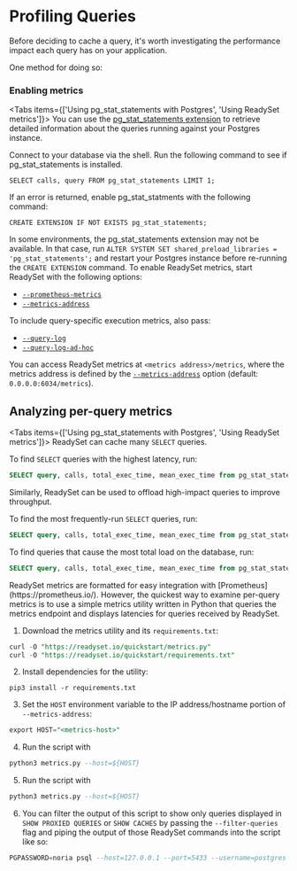 
# Profiling Queries

Before deciding to cache a query, it's worth investigating the performance impact each query has on your application.

One method for doing so:
<Cards>
  <Card title="Use the database's slow query log" href="/cache/profiling-queries/view-query-metrics-with-the-databases-slow-query-log" />
</Cards>

### Enabling metrics
<Tabs items={['Using pg_stat_statements with Postgres', 'Using ReadySet metrics']}>
<Tab>
You can use the [pg_stat_statements extension](https://www.postgresql.org/docs/current/pgstatstatements.html) to retrieve detailed information about the queries running against your Postgres instance.

Connect to your database via the shell. Run the following command to see if pg_stat_statements is installed.

```
SELECT calls, query FROM pg_stat_statements LIMIT 1;
```

If an error is returned, enable pg_stat_statments with the following command:

```
CREATE EXTENSION IF NOT EXISTS pg_stat_statements;
```

<Callout type="warning">In some environments, the pg_stat_statements extension may not be available. In that case, run `ALTER SYSTEM SET shared_preload_libraries = 'pg_stat_statements';` and restart your Postgres instance before re-running the `CREATE EXTENSION` command.</Callout>
</Tab>
<Tab>
To enable ReadySet metrics, start ReadySet with the following options:

- [`--prometheus-metrics`](/using/cli/readyset/#--prometheus-metrics)
- [`--metrics-address`](/using/cli/readyset/#--metrics-address)

To include query-specific execution metrics, also pass:

- [`--query-log`](/using/cli/readyset/#--query-log)
- [`--query-log-ad-hoc`](/using/cli/readyset/#--query-log-ad-hoc)

You can access ReadySet metrics at `<metrics address>/metrics`, where the metrics address is defined by the [`--metrics-address`](/using/cli/readyset/#--metrics-address) option (default: `0.0.0.0:6034/metrics`).
</Tab>
</Tabs>
## Analyzing per-query metrics
<Tabs items={['Using pg_stat_statements with Postgres', 'Using ReadySet metrics']}>
<Tab>
ReadySet can cache many `SELECT` queries.

To find `SELECT` queries with the highest latency, run:

```sql
SELECT query, calls, total_exec_time, mean_exec_time from pg_stat_statements WHERE query ILIKE '%SELECT%' order by mean_exec_time DESC;
```

Similarly, ReadySet can be used to offload high-impact queries to improve throughput.

To find the most frequently-run `SELECT` queries, run:

```sql
SELECT query, calls, total_exec_time, mean_exec_time from pg_stat_statements WHERE query ILIKE '%SELECT%' order by calls DESC;
```

To find queries that cause the most total load on the database, run:

```sql
SELECT query, calls, total_exec_time, mean_exec_time from pg_stat_statements WHERE query ILIKE '%SELECT%' order by total_exec_time DESC;
```
</Tab>
<Tab>
ReadySet metrics are formatted for easy integration with [Prometheus](https://prometheus.io/). However, the quickest way to examine per-query metrics is to use a simple metrics utility written in Python that queries the metrics endpoint and displays latencies for queries received by ReadySet.

1. Download the metrics utility and its `requirements.txt`:

```sql 
curl -O "https://readyset.io/quickstart/metrics.py"
curl -O "https://readyset.io/quickstart/requirements.txt"
```

2. Install dependencies for the utility:

```
pip3 install -r requirements.txt
```

3. Set the `HOST` environment variable to the IP address/hostname portion of `--metrics-address`:
```sql 
export HOST="<metrics-host>"
```

4. Run the script with
```sql
python3 metrics.py --host=${HOST}
```

5. Run the script with
```sql
python3 metrics.py --host=${HOST}
```

6. You can filter the output of this script to show only queries displayed in `SHOW PROXIED QUERIES` or `SHOW CACHES` by passing the `--filter-queries` flag and piping the output of those ReadySet commands into the script like so:

```sql 
PGPASSWORD=noria psql --host=127.0.0.1 --port=5433 --username=postgres --dbname=noria -c "SHOW CACHES" | python3 metrics.py --filter-queries
```
</Tab>
</Tabs>

